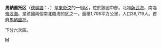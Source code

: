 {{noteTA
|G1=地名
}}
{{Infobox settlement
|name          = 馬納圖托区
|native_name            = Manatutu
|other_name=
|nickname               =
|motto                  =
|settlement_type=[[東帝汶行政區劃|区]]
|image_skyline          = Manatuto cliff.jpg
|imagesize              = 
|image_caption          = 
|image_flag             = Flag of Manatuto.svg
|image_seal             =
|image_shield           =
|image_map              = 2015 East Timor Manatuto locator map.png
|mapsize                =
|map_caption            = 馬納圖托区在東帝汶的位置
|coordinates_display    = inline,title
|coordinates_region     = SD
|subdivision_type       = 國家
|subdivision_name       = {{flag|East Timor}}
|subdivision_type1      = 
|subdivision_name1      = 
|subdivision_type2      = 下轄次區數
|subdivision_name2      = 6
|seat_type=首府
|seat=[[馬納圖托|馬納圖托]]
|government_type        =
|leader_title           =
|leader_name            =
|established_title      =
|established_date       =
|area_magnitude         =
|area_total_km2         = 1782
|population_as_of       = 
|population_note        =
|population_total       = 43246
|population_density_km2 = auto
|timezone               = 
|utc_offset             = +9
|latd=8|latm=42|lats= |latNS=S
|longd=125|longm=55|longs=|longEW=E
|elevation_m              =
|elevation_ft           =
|postal_code_type       =
|postal_code            =
|area_code              =
|website                =
|footnotes              =
}}

'''馬納圖托区'''（[[德頓語|德頓語]]：{{lang|tet|Manatutu}}、{{lang-pt|Manatuto}}）是[[東帝汶|東帝汶]]的一個区，位於該國中部。北臨[[薩武海|薩武海]]，南臨[[帝汶海|帝汶海]]。是該國兩個南北臨海的区之一。面積1,706平方公里，人口36,719人。首府[[馬納圖托|馬納圖托]]。

下分六次區。
{{East Timor}}

[[Category:東帝汶行政區劃|M]]